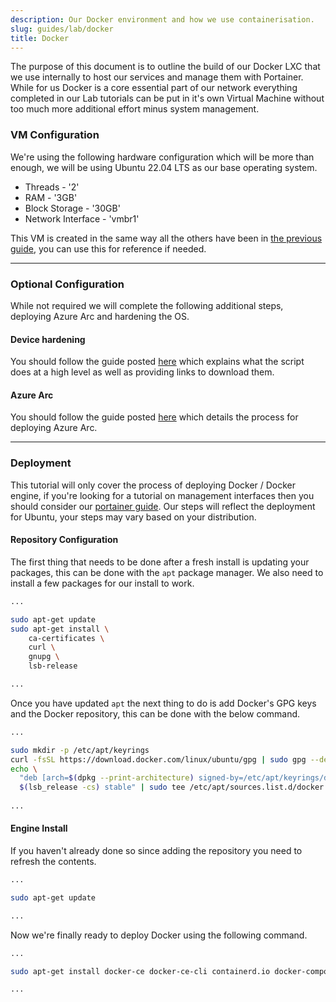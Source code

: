 ```yaml
---
description: Our Docker environment and how we use containerisation.
slug: guides/lab/docker
title: Docker
---
```


The purpose of this document is to outline the build of our Docker LXC that we use internally to host our services and manage them with Portainer. While for us Docker is a core essential part of our network everything completed in our Lab tutorials can be put in it's own Virtual Machine without too much more additional effort minus system management.

### VM Configuration

We're using the following hardware configuration which will be more than enough, we will be using Ubuntu 22.04 LTS as our base operating system.

- Threads - '2'
- RAM - '3GB'
- Block Storage - '30GB'
- Network Interface - 'vmbr1'

This VM is created in the same way all the others have been in [the previous guide](/guides/lab/vms#creating-the-vm-1), you can use this for reference if needed. 

---

### Optional Configuration 

While not required we will complete the following additional steps, deploying Azure Arc and hardening the OS.

#### Device hardening

You should follow the guide posted [here](/guides/lab/hardening#ubuntu-script) which explains what the script does at a high level as well as providing links to download them.

#### Azure Arc 

You should follow the guide posted [here](/guides/lab/arc) which details the process for deploying Azure Arc.

---

### Deployment 

This tutorial will only cover the process of deploying Docker / Docker engine, if you're looking for a tutorial on management interfaces then you should consider our [portainer guide](#). Our steps will reflect the deployment for Ubuntu, your steps may vary based on your distribution.

#### Repository Configuration

The first thing that needs to be done after a fresh install is updating your packages, this can be done with the `apt` package manager. We also need to install a few packages for our install to work. 

```bash
...

sudo apt-get update 
sudo apt-get install \
    ca-certificates \
    curl \
    gnupg \
    lsb-release

...
```

Once you have updated `apt` the next thing to do is add Docker's GPG keys and the Docker repository, this can be done with the below command.

```bash
...

sudo mkdir -p /etc/apt/keyrings
curl -fsSL https://download.docker.com/linux/ubuntu/gpg | sudo gpg --dearmor -o /etc/apt/keyrings/docker.gpg
echo \
  "deb [arch=$(dpkg --print-architecture) signed-by=/etc/apt/keyrings/docker.gpg] https://download.docker.com/linux/ubuntu \
  $(lsb_release -cs) stable" | sudo tee /etc/apt/sources.list.d/docker.list > /dev/null
  
...
```

#### Engine Install

If you haven't already done so since adding the repository you need to refresh the contents.

```bash
...

sudo apt-get update

...
```

Now we're finally ready to deploy Docker using the following command.

```bash
...

sudo apt-get install docker-ce docker-ce-cli containerd.io docker-compose-plugin

...
```